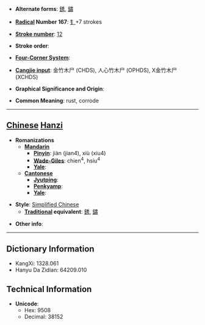 * '''Alternate forms''': [[銹]], [[鏽]]

* '''[[Wiktionary:Chinese radical index| Radical]] Number 167''': [[Wiktionary:Chinese radical index 钅|钅]]+7 strokes

* '''[[Wiktionary:Chinese total strokes index|Stroke number]]''': [[Wiktionary:Chinese total strokes index 12|12]]

* '''Stroke order''': 

* '''[[Wiktionary:Chinese four corner index|Four-Corner System]]''': 

* '''[[Wiktionary:Chinese Cangjie index|Cangjie input]]''': 金竹木尸 (CHDS), 人心竹木尸 (OPHDS), X金竹木尸 (XCHDS)

* '''Graphical Significance and Origin''': 

* '''Common Meaning''': rust, corrode

----

== [[Chinese]] [[Hanzi]] ==

* '''Romanizations'''
** '''[[Mandarin]]'''
*** '''[[Pinyin]]''': jiàn (jian4), xiù (xiu4)
*** '''[[Wade-Giles]]''': chien<sup>4</sup>, hsiu<sup>4</sup>
*** '''[[Yale]]''': 
** '''[[Cantonese]]'''
*** '''[[Jyutping]]''':
*** '''[[Penkyamp]]''': 
*** '''[[Yale]]''': 

* '''Style''': [[Simplified Chinese]] 
** '''[[Traditional Chinese|Traditional]] equivalent''': [[銹]], [[鏽]]

* '''Other info''': 

----

== Dictionary Information ==

* KangXi: 1328.061
* Hanyu Da Zidian: 64209.010

== Technical Information ==

* '''Unicode''':
** Hex: 9508
** Decimal: 38152